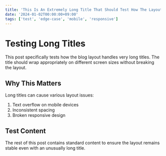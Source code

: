 ```yaml
---
title: 'This Is An Extremely Long Title That Should Test How The Layout Handles Very Long Titles Especially On Mobile Devices Where Space Is Limited'
date: '2024-01-02T00:00:00+09:00'
tags: ['test', 'edge-case', 'mobile', 'responsive']
---
```


# Testing Long Titles

This post specifically tests how the blog layout handles very long titles. The title should wrap appropriately on different screen sizes without breaking the layout.

## Why This Matters

Long titles can cause various layout issues:

1. Text overflow on mobile devices
2. Inconsistent spacing
3. Broken responsive design

## Test Content

The rest of this post contains standard content to ensure the layout remains stable even with an unusually long title.
